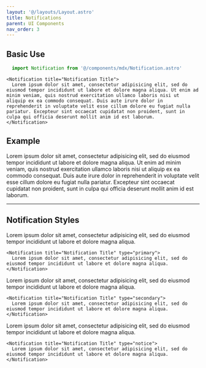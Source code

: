 ```yaml
---
layout: '@/layouts/Layout.astro'
title: Notifications
parent: UI Components
nav_order: 3
---
```



## Basic Use

```js
  import Notification from '@/components/mdx/Notification.astro'
```

```mdx
<Notification title="Notification Title">
  Lorem ipsum dolor sit amet, consectetur adipisicing elit, sed do eiusmod tempor incididunt ut labore et dolore magna aliqua. Ut enim ad minim veniam, quis nostrud exercitation ullamco laboris nisi ut aliquip ex ea commodo consequat. Duis aute irure dolor in reprehenderit in voluptate velit esse cillum dolore eu fugiat nulla pariatur. Excepteur sint occaecat cupidatat non proident, sunt in culpa qui officia deserunt mollit anim id est laborum.
</Notification>
```

## Example

<Notification title="Notification Title">
  Lorem ipsum dolor sit amet, consectetur adipisicing elit, sed do eiusmod tempor incididunt ut labore et dolore magna aliqua. Ut enim ad minim veniam, quis nostrud exercitation ullamco laboris nisi ut aliquip ex ea commodo consequat. Duis aute irure dolor in reprehenderit in voluptate velit esse cillum dolore eu fugiat nulla pariatur. Excepteur sint occaecat cupidatat non proident, sunt in culpa qui officia deserunt mollit anim id est laborum.
</Notification>

---

## Notification Styles

<Notification title="Notification Title" type="primary">
  Lorem ipsum dolor sit amet, consectetur adipisicing elit, sed do eiusmod tempor incididunt ut labore et dolore magna aliqua.
</Notification>

```mdx
<Notification title="Notification Title" type="primary">
  Lorem ipsum dolor sit amet, consectetur adipisicing elit, sed do eiusmod tempor incididunt ut labore et dolore magna aliqua.
</Notification>
```

<Notification title="Notification Title" type="secondary">
  Lorem ipsum dolor sit amet, consectetur adipisicing elit, sed do eiusmod tempor incididunt ut labore et dolore magna aliqua.
</Notification>

```mdx
<Notification title="Notification Title" type="secondary">
  Lorem ipsum dolor sit amet, consectetur adipisicing elit, sed do eiusmod tempor incididunt ut labore et dolore magna aliqua.
</Notification>
```

<Notification title="Notification Title" type="notice">
  Lorem ipsum dolor sit amet, consectetur adipisicing elit, sed do eiusmod tempor incididunt ut labore et dolore magna aliqua.
</Notification>

```mdx
<Notification title="Notification Title" type="notice">
  Lorem ipsum dolor sit amet, consectetur adipisicing elit, sed do eiusmod tempor incididunt ut labore et dolore magna aliqua.
</Notification>
```